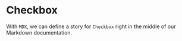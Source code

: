 
<Meta title="Foundations/Icons" component={Logo} />

# Checkbox

With `MDX`, we can define a story for `Checkbox` right in the middle of our Markdown documentation.

<Canvas>
  <Story name="Super Logo">
    <Logo />
  </Story>
</Canvas>